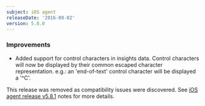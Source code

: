 ```yaml
---
subject: iOS agent
releaseDate: '2016-09-02'
version: 5.8.0
---
```


### Improvements

* Added support for control characters in insights data. Control characters will now be displayed by their common escaped character representation. e.g.: an 'end-of-text' control character will be displayed a '^C'.

This release was removed as compatibility issues were discovered. See [iOS agent release v5.8.1](https://docs.newrelic.com/docs/release-notes/mobile-release-notes/ios-release-notes/ios-agent-581) notes for more details.
